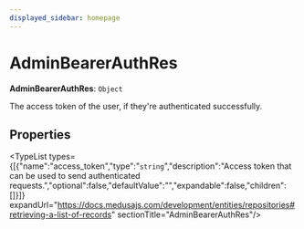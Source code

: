 ```yaml
---
displayed_sidebar: homepage
---
```



# AdminBearerAuthRes

 **AdminBearerAuthRes**: `Object`

The access token of the user, if they're authenticated successfully.

## Properties

<TypeList types={[{"name":"access_token","type":"`string`","description":"Access token that can be used to send authenticated requests.","optional":false,"defaultValue":"","expandable":false,"children":[]}]} expandUrl="https://docs.medusajs.com/development/entities/repositories#retrieving-a-list-of-records" sectionTitle="AdminBearerAuthRes"/>
